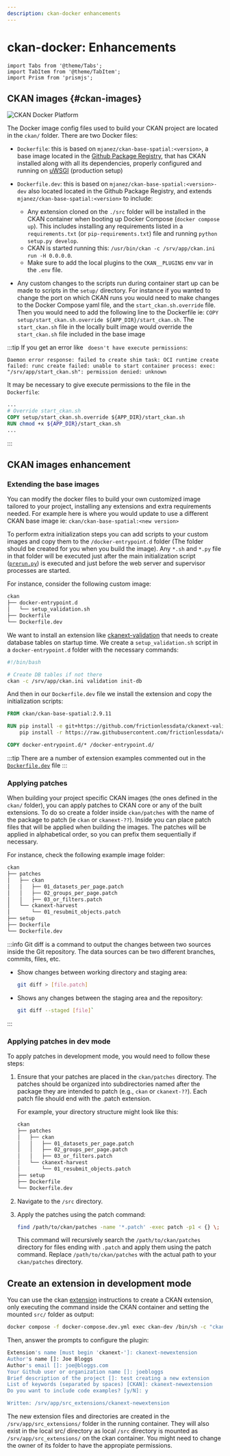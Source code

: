 ```yaml
---
description: ckan-docker enhancements
---
```


# ckan-docker: Enhancements

```mdx-code-block
import Tabs from '@theme/Tabs';
import TabItem from '@theme/TabItem';
import Prism from 'prismjs';
```

## CKAN images {#ckan-images}
![CKAN Docker Platform](https://raw.githubusercontent.com/mjanez/ckan-docker/master/doc/img/ckan-docker-images.png)

The Docker image config files used to build your CKAN project are located in the `ckan/` folder. There are two Docker files:

* `Dockerfile`: this is based on `mjanez/ckan-base-spatial:<version>`, a base image located in the [Github Package Registry](https://github.com/mjanez/ckan-docker/pkgs/container/ckan-base-spatial), that has CKAN installed along with all its dependencies, properly configured and running on [uWSGI](https://uwsgi-docs.readthedocs.io/en/latest/) (production setup)
* `Dockerfile.dev`:  this is based on `mjanez/ckan-base-spatial:<version>-dev` also located located in the Github Package Registry, and extends `mjanez/ckan-base-spatial:<version>` to include:

  * Any extension cloned on the `./src` folder will be installed in the CKAN container when booting up Docker Compose (`docker compose up`). This includes installing any requirements listed in a `requirements.txt` (or `pip-requirements.txt`) file and running `python setup.py develop`.
  * CKAN is started running this: `/usr/bin/ckan -c /srv/app/ckan.ini run -H 0.0.0.0`.
  * Make sure to add the local plugins to the `CKAN__PLUGINS` env var in the `.env` file.

* Any custom changes to the scripts run during container start up can be made to scripts in the `setup/` directory. For instance if you wanted to change the port on which CKAN runs you would need to make changes to the Docker Compose yaml file, and the `start_ckan.sh.override` file. Then you would need to add the following line to the Dockerfile ie: `COPY setup/start_ckan.sh.override ${APP_DIR}/start_ckan.sh`. The `start_ckan.sh` file in the locally built image would override the `start_ckan.sh` file included in the base image

:::tip 
 If you get an error like ` doesn't have execute permissions`: 

```log
Daemon error response: failed to create shim task: OCI runtime create failed: runc create failed: unable to start container process: exec: "/srv/app/start_ckan.sh": permission denied: unknown
```

It may be necessary to give execute permissions to the file in the `Dockerfile`:

```dockerfile
...
# Override start_ckan.sh
COPY setup/start_ckan.sh.override ${APP_DIR}/start_ckan.sh
RUN chmod +x ${APP_DIR}/start_ckan.sh
...
```
:::

## CKAN images enhancement
### Extending the base images
You can modify the docker files to build your own customized image tailored to your project, installing any extensions and extra requirements needed. For example here is where you would update to use a different CKAN base image ie: `ckan/ckan-base-spatial:<new version>`

To perform extra initialization steps you can add scripts to your custom images and copy them to the `/docker-entrypoint.d` folder (The folder should be created for you when you build the image). Any `*.sh` and `*.py` file in that folder will be executed just after the main initialization script ([`prerun.py`](https://github.com/ckan/ckan-docker-base/blob/main/ckan-2.9/base/setup/prerun.py)) is executed and just before the web server and supervisor processes are started.

For instance, consider the following custom image:

```bash
ckan
├── docker-entrypoint.d
│   └── setup_validation.sh
├── Dockerfile
└── Dockerfile.dev
```

We want to install an extension like [ckanext-validation](https://github.com/frictionlessdata/ckanext-validation) that needs to create database tables on startup time. We create a `setup_validation.sh` script in a `docker-entrypoint.d` folder with the necessary commands:

```bash
#!/bin/bash

# Create DB tables if not there
ckan -c /srv/app/ckan.ini validation init-db 
```

And then in our `Dockerfile.dev` file we install the extension and copy the initialization scripts:

```dockerfile
FROM ckan/ckan-base-spatial:2.9.11

RUN pip install -e git+https://github.com/frictionlessdata/ckanext-validation.git#egg=ckanext-validation && \
    pip install -r https://raw.githubusercontent.com/frictionlessdata/ckanext-validation/master/requirements.txt

COPY docker-entrypoint.d/* /docker-entrypoint.d/
```
:::tip
There are a number of extension examples commented out in the [`Dockerfile.dev`](https://github.com/mjanez/ckan-docker/blob/master/ckan/Dockerfile.dev) file
:::

### Applying patches
When building your project specific CKAN images (the ones defined in the `ckan/` folder), you can apply patches 
to CKAN core or any of the built extensions. To do so create a folder inside `ckan/patches` with the name of the
package to patch (ie `ckan` or `ckanext-??`). Inside you can place patch files that will be applied when building
the images. The patches will be applied in alphabetical order, so you can prefix them sequentially if necessary.

For instance, check the following example image folder:

```bash
ckan
├── patches
│   ├── ckan
│   │   ├── 01_datasets_per_page.patch
│   │   ├── 02_groups_per_page.patch
│   │   ├── 03_or_filters.patch
│   └── ckanext-harvest
│       └── 01_resubmit_objects.patch
├── setup
├── Dockerfile
└── Dockerfile.dev
```

:::info
Git diff is a command to output the changes between two sources inside the Git repository. The data sources can be two different branches, commits, files, etc.
* Show changes between working directory and staging area:
   ```bash
   git diff > [file.patch]
   ```
* Shows any changes between the staging area and the repository:
  ```bash
  git diff --staged [file]`
  ```
:::

### Applying patches in dev mode
To apply patches in development mode, you would need to follow these steps:

1. Ensure that your patches are placed in the `ckan/patches` directory. The patches should be organized into subdirectories named after the package they are intended to patch (e.g., `ckan` or `ckanext-??`). Each patch file should end with the .patch extension.

    For example, your directory structure might look like this:

    ```bash
    ckan
    ├── patches
    │   ├── ckan
    │   │   ├── 01_datasets_per_page.patch
    │   │   ├── 02_groups_per_page.patch
    │   │   ├── 03_or_filters.patch
    │   └── ckanext-harvest
    │       └── 01_resubmit_objects.patch
    ├── setup
    ├── Dockerfile
    └── Dockerfile.dev
    ```

2. Navigate to the `/src` directory.

3. Apply the patches using the patch command:

    ```bash
    find /path/to/ckan/patches -name '*.patch' -exec patch -p1 < {} \;
    ```

    This command will recursively search the `/path/to/ckan/patches` directory for files ending with `.patch` and apply them using the patch command. Replace `/path/to/ckan/patches` with the actual path to your `ckan/patches` directory.

## Create an extension in development mode
You can use the ckan [extension](https://docs.ckan.org/en/latest/extensions/tutorial.html#creating-a-new-extension) instructions to create a CKAN extension, only executing the command inside the CKAN container and setting the mounted `src/` folder as output:

  ```bash
  docker compose -f docker-compose.dev.yml exec ckan-dev /bin/sh -c "ckan -c /srv/app/ckan.ini generate extension --output-dir /srv/app/src_extensions"
  ```

Then, answer the prompts to configure the plugin:

  ```bash
  Extension's name [must begin 'ckanext-']: ckanext-newextension
  Author's name []: Joe Bloggs
  Author's email []: joe@bloggs.com
  Your Github user or organization name []: joebloggs
  Brief description of the project []: test creating a new extension
  List of keywords (separated by spaces) [CKAN]: ckanext-newextension
  Do you want to include code examples? [y/N]: y
  
  Written: /srv/app/src_extensions/ckanext-newextension
  ```

The new extension files and directories are created in the `/srv/app/src_extensions/` folder in the running container. They will also exist in the local src/ directory as local `/src` directory is mounted as `/srv/app/src_extensions/` on the ckan container. You might need to change the owner of its folder to have the appropiate permissions.